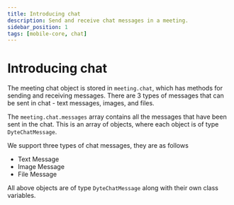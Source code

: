 ```yaml
---
title: Introducing chat
description: Send and receive chat messages in a meeting.
sidebar_position: 1
tags: [mobile-core, chat]
---
```


# Introducing chat

The meeting chat object is stored in `meeting.chat`, which has methods for
sending and receiving messages. There are 3 types of messages that can be sent
in chat - text messages, images, and files.

The `meeting.chat.messages` array contains all the messages that have been sent
in the chat. This is an array of objects, where each object is of type
`DyteChatMessage`.

We support three types of chat messages, they are as follows

- Text Message
- Image Message
- File Message

All above objects are of type `DyteChatMessage` along with their own class
variables.